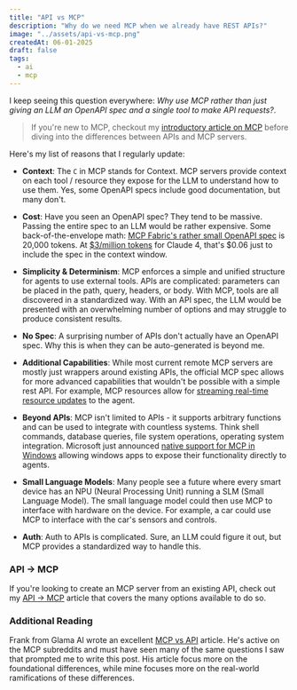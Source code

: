 ```yaml
---
title: "API vs MCP"
description: "Why do we need MCP when we already have REST APIs?"
image: "../assets/api-vs-mcp.png"
createdAt: 06-01-2025
draft: false
tags:
  - ai
  - mcp
---
```


I keep seeing this question everywhere: *Why use MCP rather than just giving an LLM an OpenAPI spec and a single tool to make API requests?*.

> If you're new to MCP, checkout my [introductory article on MCP](/blog/what-is-mcp) before diving into the differences between APIs and MCP servers.

Here's my list of reasons that I regularly update:

- **Context**: The `C` in MCP stands for Context. MCP servers provide context on each tool / resource they expose for the LLM to understand how to use them. Yes, some OpenAPI specs include good documentation, but many don't.

- **Cost**: Have you seen an OpenAPI spec? They tend to be massive. Passing the entire spec to an LLM would be rather expensive. Some back-of-the-envelope math: [MCP Fabric's rather small OpenAPI spec](https://api.mcpfabric.com/openapi.json) is 20,000 tokens. At [$3/million tokens](https://docs.anthropic.com/en/docs/about-claude/pricing) for Claude 4, that's $0.06 just to include the spec in the context window.

- **Simplicity & Determinism**: MCP enforces a simple and unified structure for agents to use external tools. APIs are complicated: parameters can be placed in the path, query, headers, or body. With MCP, tools are all discovered in a standardized way. With an API spec, the LLM would be presented with an overwhelming number of options and may struggle to produce consistent results.

- **No Spec**: A surprising number of APIs don't actually have an OpenAPI spec. Why this is when they can be auto-generated is beyond me.

- **Additional Capabilities**: While most current remote MCP servers are mostly just wrappers around existing APIs, the official MCP spec allows for more advanced capabilities that wouldn't be possible with a simple rest API. For example, MCP resources allow for [streaming real-time resource updates](https://modelcontextprotocol.io/docs/concepts/resources#resource-updates) to the agent.

- **Beyond APIs**: MCP isn't limited to APIs - it supports arbitrary functions and can be used to integrate with countless systems. Think shell commands, database queries, file system operations, operating system integration. Microsoft just announced [native support for MCP in Windows](https://developer.microsoft.com/en-us/windows/agentic/) allowing windows apps to expose their functionality directly to agents.

- **Small Language Models**: Many people see a future where every smart device has an NPU (Neural Processing Unit) running a SLM (Small Language Model). The small language model could then use MCP to interface with hardware on the device. For example, a car could use MCP to interface with the car's sensors and controls.

- **Auth**: Auth to APIs is complicated. Sure, an LLM could figure it out, but MCP provides a standardized way to handle this.

### API -> MCP

If you're looking to create an MCP server from an existing API, check out my [API -> MCP](/blog/api-to-mcp) article that covers the many options available to do so.

### Additional Reading

Frank from Glama AI wrote an excellent [MCP vs API](https://glama.ai/blog/2025-06-06-mcp-vs-api) article. He's active on the MCP subreddits and must have seen many of the same questions I saw that prompted me to write this post. His article focus more on the foundational differences, while mine focuses more on the real-world ramifications of these differences.
